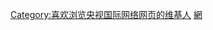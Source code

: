 {{Userbox
  |id=央视网
  |id-c=white
  |info=这个用户喜欢浏览[[中国中央电视台]][[央视网]]的网页。
  |info-c=#E6E6FA
  |border-c=#FFFFFF
}} <includeonly>[[Category:喜欢浏览央视国际网络网页的维基人]]</includeonly><noinclude>
[[Category:媒體用戶框模板|網]]
</noinclude>